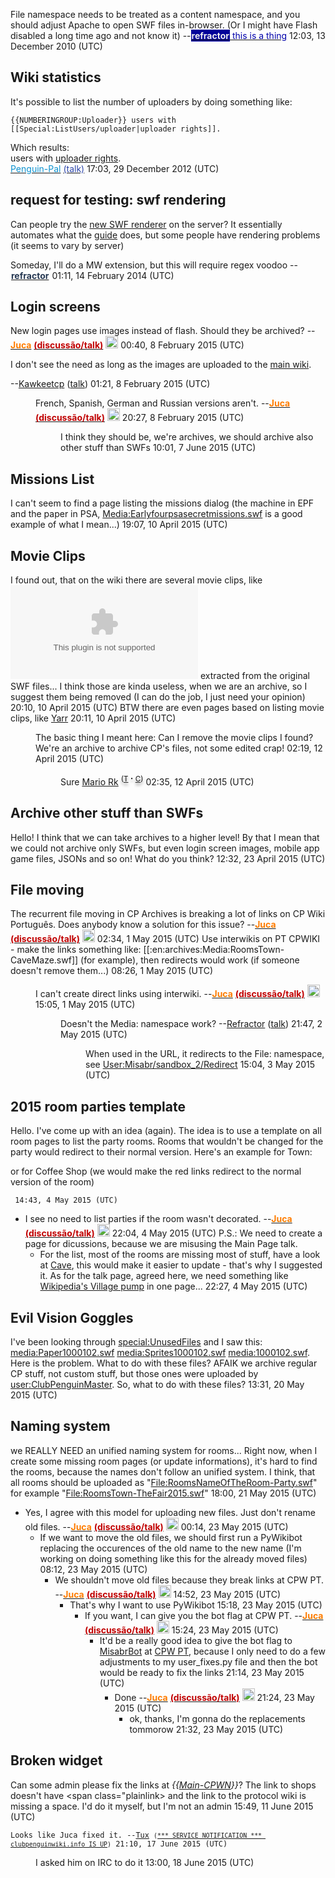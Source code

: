 File namespace needs to be treated as a content namespace, and you should adjust Apache to open SWF files in-browser. (Or I might have Flash disabled a long time ago and not know it) --'''[[User:Refractor|<span style="background-color:#010199;color:#EEE;padding:1px">refractor</span>]]'''[[User talk:Refractor|<span style="color:#0101AA;background-color:white">&nbsp;this is a thing</span>]]<staff/> 12:03, 13 December 2010 (UTC)

==Wiki statistics==
It's possible to list the number of uploaders by doing something like:
<pre>{{NUMBERINGROUP:Uploader}} users with [[Special:ListUsers/uploader|uploader rights]].</pre>
Which results:<br />
{{NUMBERINGROUP:Uploader}} users with [[Special:ListUsers/uploader|uploader rights]].<br />
[[user:Penguin-Pal|<font color="0e92cf">Penguin-Pal</font>]] [[user talk:Penguin-Pal|<font color="2e47aa">(talk)</font>]] 17:03, 29 December 2012 (UTC)

== request for testing: swf rendering ==

Can people try the [http://www.clubpenguinwiki.info/scripts/swfrender/ new SWF renderer] on the server? It essentially automates what the [[clubpenguinwiki:Project:SWFs Guide|guide]] does, but some people have rendering problems (it seems to vary by server)

Someday, I'll do a MW extension, but this will require regex voodoo --'''[[User:Refractor|<span style="color:#263852;padding:1px">refractor</span>]]''' 01:11, 14 February 2014 (UTC)

== Login screens ==

New login pages use images instead of flash. Should they be archived? --[[User:Juca|<span style="color:#ff7c00;"><b>Juca</b></span>]] [[User talk:Juca|<span style="color:#c00000;"><b>(discussão/talk)</b></span>]] [[File:Penguinguitar.png|link=Special:Contributions/Juca|20px]] 00:40, 8 February 2015 (UTC)

I don't see the need as long as the images are uploaded to the [http://www.clubpenguinwiki.info/ main wiki].

--[[User:Kawkeetcp|Kawkeetcp]] ([[User talk:Kawkeetcp|talk]]) 01:21, 8 February 2015 (UTC)
:French, Spanish, German and Russian versions aren't. --[[User:Juca|<span style="color:#ff7c00;"><b>Juca</b></span>]] [[User talk:Juca|<span style="color:#c00000;"><b>(discussão/talk)</b></span>]] [[File:Penguinguitar.png|link=Special:Contributions/Juca|20px]] 20:27, 8 February 2015 (UTC)
::I think they should be, we're archives, we should archive also other stuff than SWFs  {{User:Misabr/sig2}} 10:01, 7 June 2015 (UTC)

== Missions List ==

I can't seem to find a page listing the missions dialog (the machine in EPF and the paper in PSA, [[Media:ArtworkToolsMissions4.swf|Media:Earlyfourpsasecretmissions.swf]] is a good example of what I mean...)  {{user:Misabr/sig2}} 19:07, 10 April 2015 (UTC)

== Movie Clips ==

I found out, that on the wiki there are several movie clips, like [[File:ClothingSprites4690MovieClip330.swf]] extracted from the original SWF files... I think those are kinda useless, when we are an archive, so I suggest them being removed (I can do the job, I just need your opinion)  {{user:Misabr/sig2}} 20:10, 10 April 2015 (UTC)
BTW there are even pages based on listing movie clips, like [[Yarr]]  {{user:Misabr/sig2}} 20:11, 10 April 2015 (UTC)
:The basic thing I meant here: Can I remove the movie clips I found? We're an archive to archive CP's files, not some edited crap!  {{user:Misabr/sig2}} 02:19, 12 April 2015 (UTC)
::Sure [[User:Mario Rk|Mario Rk]] <sup><span style="color:; text-shadow:grey 0 4px 4px;">(</span>[[User talk:Mario Rk|<span style="color:; text-shadow:grey 0 4px 4px;">T</span>]] <span style="color:; text-shadow:grey 0 4px 4px;">'''<big>·</big>'''</span> [[Special:Contributions/Mario_Rk|<span style="color:; text-shadow:grey 0 4px 4px;">C</span>]]<span style="color:; text-shadow:grey 0 4px 4px;">)</span></sup> 02:35, 12 April 2015 (UTC)

== Archive other stuff than SWFs ==

Hello! I think that we can take archives to a higher level! By that I mean that we could not archive only SWFs, but even login screen images, mobile app game files, JSONs and so on! What do you think?  {{user:Misabr/sig2}} 12:32, 23 April 2015 (UTC)

== File moving ==

The recurrent file moving in CP Archives is breaking a lot of links on CP Wiki Português. Does anybody know a solution for this issue? --[[User:Juca|<span style="color:#ff7c00;"><b>Juca</b></span>]] [[User talk:Juca|<span style="color:#c00000;"><b>(discussão/talk)</b></span>]] [[File:Penguinguitar.png|link=Special:Contributions/Juca|20px]] 02:34, 1 May 2015 (UTC)
Use interwikis on PT CPWIKI - make the links something like: <nowiki>[[:en:archives:Media:RoomsTown-CaveMaze.swf]]</nowiki> (for example), then redirects would work (if someone doesn't remove them...)  {{user:Misabr/sig2}} 08:26, 1 May 2015 (UTC)
:I can't create direct links using interwiki. --[[User:Juca|<span style="color:#ff7c00;"><b>Juca</b></span>]] [[User talk:Juca|<span style="color:#c00000;"><b>(discussão/talk)</b></span>]] [[File:Penguinguitar.png|link=Special:Contributions/Juca|20px]] 15:05, 1 May 2015 (UTC)
::Doesn't the Media: namespace work? --[[User:Refractor|Refractor]] ([[User talk:Refractor|talk]]) 21:47, 2 May 2015 (UTC)
:::When used in the URL, it redirects to the File: namespace, see <span class="plainlinks">[http://archives.clubpenguinwiki.info/w/index.php?title=User:Misabr/sandbox_2/Redirect&redirect=no User:Misabr/sandbox_2/Redirect]</span> {{user:Misabr/sig2}} 15:04, 3 May 2015 (UTC)

== 2015 room parties template ==

Hello. I've come up with an idea (again). The idea is to use a template on all room pages to list the party rooms. Rooms that wouldn't be changed for the party would redirect to their normal version. Here's an example for Town:
{{User:Misabr/sandbox_2/Rooms|Town|[[Media:Music836.swf|836]]|[[Media:Music867.swf|867]]|[[Media:Music896.swf|896]]}}

or for Coffee Shop (we would make the red links redirect to the normal version of the room)

{{User:Misabr/sandbox_2/Rooms|Coffee}}

 {{user:Misabr/sig2}} 14:43, 4 May 2015 (UTC)
*I see no need to list parties if the room wasn't decorated. --[[User:Juca|<span style="color:#ff7c00;"><b>Juca</b></span>]] [[User talk:Juca|<span style="color:#c00000;"><b>(discussão/talk)</b></span>]] [[File:Penguinguitar.png|link=Special:Contributions/Juca|20px]] 22:04, 4 May 2015 (UTC) P.S.: We need to create a page for dicussions, because we are misusing the Main Page talk.
**For the list, most of the rooms are missing most of stuff, have a look at [[Cave]], this would make it easier to update - that's why I suggested it. As for the talk page, agreed here, we need something like [[wikipedia:Wikipedia:Village_pump|Wikipedia's Village pump]] in one page...  {{user:Misabr/sig2}} 22:27, 4 May 2015 (UTC)

== Evil Vision Goggles ==

I've been looking through [[special:UnusedFiles]] and I saw this: [[media:Paper1000102.swf]] [[media:Sprites1000102.swf]] [[media:1000102.swf]]. Here is the problem. What to do with these files? AFAIK we archive regular CP stuff, not custom stuff, but those ones were uploaded by [[user:ClubPenguinMaster]]. So, what to do with these files?  {{user:Misabr/sig2}} 13:31, 20 May 2015 (UTC)

== Naming system ==

we REALLY NEED an unified naming system for rooms... Right now, when I create some missing room pages (or update informations), it's hard to find the rooms, because the names don't follow an unified system. I think, that all rooms should be uploaded as "File:RoomsNameOfTheRoom-Party.swf" for example "File:RoomsTown-TheFair2015.swf"  {{user:Misabr/sig2}} 18:00, 21 May 2015 (UTC)
*Yes, I agree with this model for uploading new files. Just don't rename old files. --[[User:Juca|<span style="color:#ff7c00;"><b>Juca</b></span>]] [[User talk:Juca|<span style="color:#c00000;"><b>(discussão/talk)</b></span>]] [[File:Penguinguitar.png|link=Special:Contributions/Juca|20px]] 00:14, 23 May 2015 (UTC)
**If we want to move the old files, we should first run a PyWikibot replacing the occurences of the old name to the new name (I'm working on doing something like this for the already moved files)  {{user:Misabr/sig2}} 08:12, 23 May 2015 (UTC)
***We shouldn't move old files because they break links at CPW PT. --[[User:Juca|<span style="color:#ff7c00;"><b>Juca</b></span>]] [[User talk:Juca|<span style="color:#c00000;"><b>(discussão/talk)</b></span>]] [[File:Penguinguitar.png|link=Special:Contributions/Juca|20px]] 14:52, 23 May 2015 (UTC)
****That's why I want to use PyWikibot  {{user:Misabr/sig2}} 15:18, 23 May 2015 (UTC)
*****If you want, I can give you the bot flag at CPW PT. --[[User:Juca|<span style="color:#ff7c00;"><b>Juca</b></span>]] [[User talk:Juca|<span style="color:#c00000;"><b>(discussão/talk)</b></span>]] [[File:Penguinguitar.png|link=Special:Contributions/Juca|20px]] 15:24, 23 May 2015 (UTC)
******It'd be a really good idea to give the bot flag to [[user:MisabrBot|MisabrBot]] at [[ptwiki:|CPW PT]], because I only need to do a few adjustments to my user_fixes.py file and then the bot would be ready to fix the links  {{user:Misabr/sig2}} 21:14, 23 May 2015 (UTC)
*******Done --[[User:Juca|<span style="color:#ff7c00;"><b>Juca</b></span>]] [[User talk:Juca|<span style="color:#c00000;"><b>(discussão/talk)</b></span>]] [[File:Penguinguitar.png|link=Special:Contributions/Juca|20px]] 21:24, 23 May 2015 (UTC)
********ok, thanks, I'm gonna do the replacements tommorow  {{user:Misabr/sig2}} 21:32, 23 May 2015 (UTC)

== Broken widget ==

Can some admin please fix the links at ''<nowiki>{{</nowiki>[[template:Main-CPWN|Main-CPWN]]<nowiki>}}</nowiki>''? The link to shops doesn't have <nowiki><span class="plainlink></nowiki> and the link to the protocol wiki is missing a space. I'd do it myself, but I'm not an admin  {{User:Misabr/sig2}} 15:49, 11 June 2015 (UTC)
 Looks like Juca fixed it. --[[User:Tux|Tux]] <small>([[User talk:Tux|*** SERVICE NOTIFICATION *** clubpenguinwiki.info IS UP]])</small> 21:10, 17 June 2015 (UTC)
:I asked him on IRC to do it  {{User:Misabr/sig2}} 13:00, 18 June 2015 (UTC)
